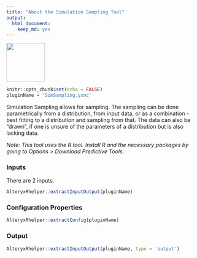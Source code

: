 ```yaml
---
title: "About the Simulation Sampling Tool"
output: 
  html_document: 
    keep_md: yes
---
```


<img src="../SimSamplingIcon.png" width=100 height=100 />

```r
knitr::opts_chunk$set(echo = FALSE)
pluginName = 'SimSampling.yxmc'
```

Simulation Sampling allows for sampling. The sampling can be done parametrically from a distribution, from input data, or as a combination - best fitting to a distribution and sampling from that. The data can also be "drawn", if one is unsure of the parameters of a distribution but is also lacking data.

_Note: This tool uses the R tool. Install R and the necessary packages by going to Options > Download Predictive Tools._

### Inputs

There are 2 inputs.

```r
AlteryxRhelper::extractInputOutput(pluginName)
```

### Configuration Properties

```r
AlteryxRhelper::extractConfig(pluginName)
```

### Output

```r
AlteryxRhelper::extractInputOutput(pluginName, type = 'output')
```
